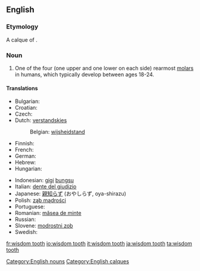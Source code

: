 ==English==

===Etymology===
A calque of {{etyl|la|-}} {{term|dens sapientae|dēns sapientiae|lang=la}}.

===Noun===
{{en-noun|sg=[[wisdom]] [[tooth]]|wisdom teeth}}

# {{dentistry}} One of the four (one upper and one lower on each side) rearmost [[molar]]s in humans, which typically develop between ages 18-24.
[[Category:English nouns]]
====Translations====
{{trans-top|rearmost molar in humans}}
* Bulgarian: {{t+|bg|мъдрец|m|sc=Cyrl}}
* Croatian: {{t-|hr|umnjak|m|alt=ȗmnjāk}}
* Czech: {{t-|cs|zub moudrosti|m}}
* Dutch: [[verstandskies]] {{m}}
*: Belgian: [[wijsheidstand]] {{m}}
* Finnish: {{t+|fi|viisaudenhammas}}
* French: {{t+|fr|dent de sagesse|f}}
* German: {{t+|de|Weisheitszahn|m}}
* Hebrew: {{t-|he|שן בינה|f|tr=shen bina|sc=Hebr}}
* Hungarian: {{t+|hu|bölcsességfog}}
{{trans-mid}}
* Indonesian: [[gigi]] [[bungsu]]
* Italian: [[dente del giudizio]]
* Japanese: [[親知らず]] (おやしらず, oya-shirazu)
* Polish: [[ząb mądrości]] {{m}}
* Portuguese: {{t+|pt|siso|m}}
* Romanian: [[măsea de minte]] {{f}}
* Russian: {{t-|ru|зуб мудрости|m|sc=Cyrl}}
* Slovene: [[modrostni zob]] {{m}}
* Swedish: {{t-|sv|visdomstand|c}}
{{trans-bottom}}

[[Category:English calques]]

[[fr:wisdom tooth]]
[[io:wisdom tooth]]
[[it:wisdom tooth]]
[[ja:wisdom tooth]]
[[ta:wisdom tooth]]